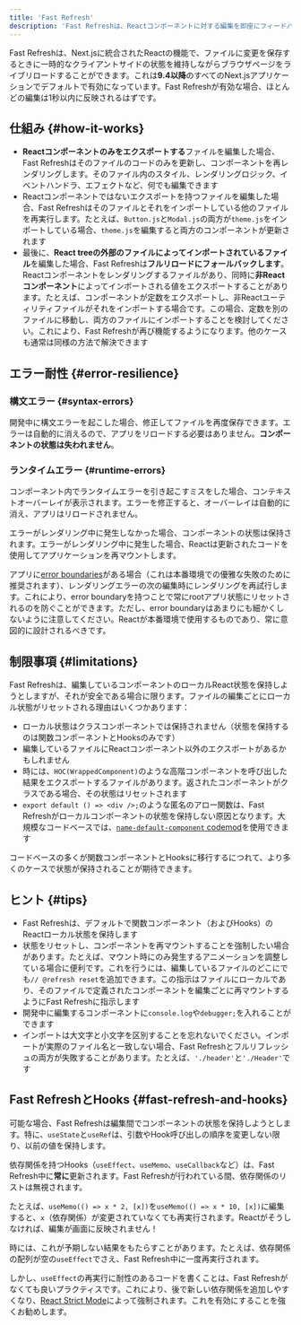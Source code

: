 ```yaml
---
title: 'Fast Refresh'
description: 'Fast Refreshは、Reactコンポーネントに対する編集を即座にフィードバックするホットモジュールリロード体験です。'
---
```


Fast Refreshは、Next.jsに統合されたReactの機能で、ファイルに変更を保存するときに一時的なクライアントサイドの状態を維持しながらブラウザページをライブリロードすることができます。これは**9.4以降**のすべてのNext.jsアプリケーションでデフォルトで有効になっています。Fast Refreshが有効な場合、ほとんどの編集は1秒以内に反映されるはずです。

## 仕組み {#how-it-works}

- **Reactコンポーネントのみをエクスポートする**ファイルを編集した場合、Fast Refreshはそのファイルのコードのみを更新し、コンポーネントを再レンダリングします。そのファイル内のスタイル、レンダリングロジック、イベントハンドラ、エフェクトなど、何でも編集できます
- Reactコンポーネントではないエクスポートを持つファイルを編集した場合、Fast Refreshはそのファイルとそれをインポートしている他のファイルを再実行します。たとえば、`Button.js`と`Modal.js`の両方が`theme.js`をインポートしている場合、`theme.js`を編集すると両方のコンポーネントが更新されます
- 最後に、**React treeの外部のファイルによってインポートされているファイル**を編集した場合、Fast Refreshは**フルリロードにフォールバックします**。Reactコンポーネントをレンダリングするファイルがあり、同時に**非Reactコンポーネント**によってインポートされる値をエクスポートすることがあります。たとえば、コンポーネントが定数をエクスポートし、非Reactユーティリティファイルがそれをインポートする場合です。この場合、定数を別のファイルに移動し、両方のファイルにインポートすることを検討してください。これにより、Fast Refreshが再び機能するようになります。他のケースも通常は同様の方法で解決できます

## エラー耐性 {#error-resilience}

### 構文エラー {#syntax-errors}

開発中に構文エラーを起こした場合、修正してファイルを再度保存できます。エラーは自動的に消えるので、アプリをリロードする必要はありません。**コンポーネントの状態は失われません**。

### ランタイムエラー {#runtime-errors}

コンポーネント内でランタイムエラーを引き起こすミスをした場合、コンテキストオーバーレイが表示されます。エラーを修正すると、オーバーレイは自動的に消え、アプリはリロードされません。

エラーがレンダリング中に発生しなかった場合、コンポーネントの状態は保持されます。エラーがレンダリング中に発生した場合、Reactは更新されたコードを使用してアプリケーションを再マウントします。

アプリに[error boundaries](https://react.dev/reference/react/Component#catching-rendering-errors-with-an-error-boundary)がある場合（これは本番環境での優雅な失敗のために推奨されます）、レンダリングエラーの次の編集時にレンダリングを再試行します。これにより、error boundaryを持つことで常にrootアプリ状態にリセットされるのを防ぐことができます。ただし、error boundaryはあまりにも細かくしないように注意してください。Reactが本番環境で使用するものであり、常に意図的に設計されるべきです。

## 制限事項 {#limitations}

Fast Refreshは、編集しているコンポーネントのローカルReact状態を保持しようとしますが、それが安全である場合に限ります。ファイルの編集ごとにローカル状態がリセットされる理由はいくつかあります：

- ローカル状態はクラスコンポーネントでは保持されません（状態を保持するのは関数コンポーネントとHooksのみです）
- 編集しているファイルにReactコンポーネント以外のエクスポートがあるかもしれません
- 時には、`HOC(WrappedComponent)`のような高階コンポーネントを呼び出した結果をエクスポートするファイルがあります。返されたコンポーネントがクラスである場合、その状態はリセットされます
- `export default () => <div />;`のような匿名のアロー関数は、Fast Refreshがローカルコンポーネントの状態を保持しない原因となります。大規模なコードベースでは、[`name-default-component` codemod](https://nextjs.org/docs/canary/pages/guides/upgrading/codemods#name-default-component)を使用できます

コードベースの多くが関数コンポーネントとHooksに移行するにつれて、より多くのケースで状態が保持されることが期待できます。

## ヒント {#tips}

- Fast Refreshは、デフォルトで関数コンポーネント（およびHooks）のReactローカル状態を保持します
- 状態をリセットし、コンポーネントを再マウントすることを強制したい場合があります。たとえば、マウント時にのみ発生するアニメーションを調整している場合に便利です。これを行うには、編集しているファイルのどこにでも`// @refresh reset`を追加できます。この指示はファイルにローカルであり、そのファイルで定義されたコンポーネントを編集ごとに再マウントするようにFast Refreshに指示します
- 開発中に編集するコンポーネントに`console.log`や`debugger;`を入れることができます
- インポートは大文字と小文字を区別することを忘れないでください。インポートが実際のファイル名と一致しない場合、Fast Refreshとフルリフレッシュの両方が失敗することがあります。たとえば、`'./header'`と`'./Header'`です

## Fast RefreshとHooks {#fast-refresh-and-hooks}

可能な場合、Fast Refreshは編集間でコンポーネントの状態を保持しようとします。特に、`useState`と`useRef`は、引数やHook呼び出しの順序を変更しない限り、以前の値を保持します。

依存関係を持つHooks（`useEffect`、`useMemo`、`useCallback`など）は、Fast Refresh中に**常に**更新されます。Fast Refreshが行われている間、依存関係のリストは無視されます。

たとえば、`useMemo(() => x * 2, [x])`を`useMemo(() => x * 10, [x])`に編集すると、`x`（依存関係）が変更されていなくても再実行されます。Reactがそうしなければ、編集が画面に反映されません！

時には、これが予期しない結果をもたらすことがあります。たとえば、依存関係の配列が空の`useEffect`でさえ、Fast Refresh中に一度再実行されます。

しかし、`useEffect`の再実行に耐性のあるコードを書くことは、Fast Refreshがなくても良いプラクティスです。これにより、後で新しい依存関係を追加しやすくなり、[React Strict Mode](https://nextjs.org/docs/canary/pages/api-reference/config/next-config-js/reactStrictMode)によって強制されます。これを有効にすることを強くお勧めします。
